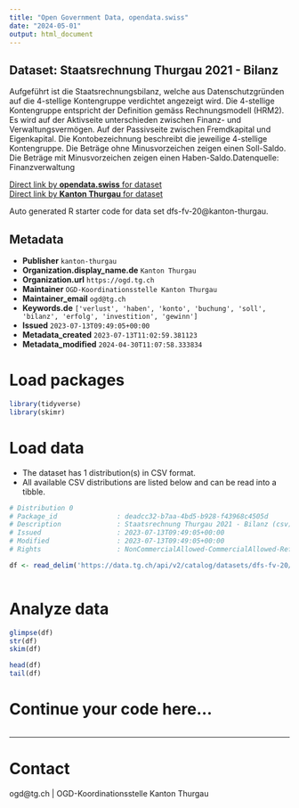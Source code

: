 ```yaml
---
title: "Open Government Data, opendata.swiss"
date: "2024-05-01"
output: html_document
---
```


## Dataset: Staatsrechnung Thurgau 2021 - Bilanz

Aufgeführt ist die Staatsrechnungsbilanz, welche aus Datenschutzgründen auf die 4-stellige Kontengruppe verdichtet angezeigt wird. Die 4-stellige Kontengruppe entspricht der Definition gemäss Rechnungsmodell (HRM2). Es wird auf der Aktivseite unterschieden zwischen Finanz- und Verwaltungsvermögen. Auf der Passivseite zwischen Fremdkapital und Eigenkapital. Die Kontobezeichnung beschreibt die jeweilige 4-stellige Kontengruppe. Die Beträge ohne Minusvorzeichen zeigen einen Soll-Saldo. Die Beträge mit Minusvorzeichen zeigen einen Haben-Saldo.Datenquelle: Finanzverwaltung

[Direct link by **opendata.swiss** for dataset](https://opendata.swiss/de/dataset/staatsrechnung-thurgau-2021-bilanz)<br>
[Direct link by **Kanton Thurgau** for dataset](https://data.tg.ch/explore/dataset/dfs-fv-20/)

Auto generated R starter code for data set dfs-fv-20@kanton-thurgau.

## Metadata

- **Publisher** `kanton-thurgau`
- **Organization.display_name.de** `Kanton Thurgau`
- **Organization.url** `https://ogd.tg.ch`
- **Maintainer** `OGD-Koordinationsstelle Kanton Thurgau`
- **Maintainer_email** `ogd@tg.ch`
- **Keywords.de** `['verlust', 'haben', 'konto', 'buchung', 'soll', 'bilanz', 'erfolg', 'investition', 'gewinn']`
- **Issued** `2023-07-13T09:49:05+00:00`
- **Metadata_created** `2023-07-13T11:02:59.381123`
- **Metadata_modified** `2024-04-30T11:07:58.333834`


# Load packages

```r

library(tidyverse)
library(skimr)

```

# Load data

-   The dataset has 1 distribution(s) in CSV format.
-   All available CSV distributions are listed below and can be read into a tibble.

```r

# Distribution 0
# Package_id               : deadcc32-b7aa-4bd5-b928-f43968c4505d
# Description              : Staatsrechnung Thurgau 2021 - Bilanz (csv)
# Issued                   : 2023-07-13T09:49:05+00:00
# Modified                 : 2023-07-13T09:49:05+00:00
# Rights                   : NonCommercialAllowed-CommercialAllowed-ReferenceRequired

df <- read_delim('https://data.tg.ch/api/v2/catalog/datasets/dfs-fv-20/exports/csv')



```

# Analyze data

```r

glimpse(df)
str(df)
skim(df)

head(df)
tail(df)

```

# Continue your code here...

```r

```

------------------------------------------------------------------------

# Contact

ogd@tg.ch | OGD-Koordinationsstelle Kanton Thurgau

